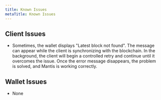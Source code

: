 ```yaml
---
title: Known Issues
metaTitle: Known Issues
---
```



## Client Issues

* Sometimes, the wallet displays "Latest block not found". The message can appear while the client is synchronizing with the blockchain. In the background, the client will begin a controlled retry and continue until it overcomes the issue. Once the error message disappears, the problem is solved, and Mantis is working correctly.

## Wallet Issues

* None
